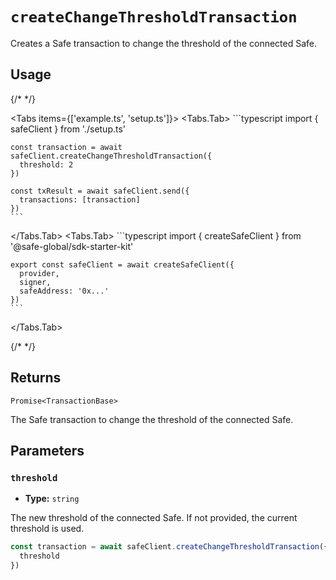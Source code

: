 
# `createChangeThresholdTransaction`

Creates a Safe transaction to change the threshold of the connected Safe.

## Usage

{/* <!-- vale off --> */}

<Tabs items={['example.ts', 'setup.ts']}>
  <Tabs.Tab>
    ```typescript
    import { safeClient } from './setup.ts'

    const transaction = await safeClient.createChangeThresholdTransaction({
      threshold: 2
    })

    const txResult = await safeClient.send({
      transactions: [transaction]
    })
    ```
  </Tabs.Tab>
  <Tabs.Tab>
    ```typescript
    import { createSafeClient } from '@safe-global/sdk-starter-kit'
    
    export const safeClient = await createSafeClient({
      provider,
      signer,
      safeAddress: '0x...'
    })
    ```
  </Tabs.Tab>
</Tabs>

{/* <!-- vale on --> */}

## Returns

`Promise<TransactionBase>`

The Safe transaction to change the threshold of the connected Safe.

## Parameters

### `threshold`

- **Type:** `string`

The new threshold of the connected Safe. If not provided, the current threshold is used.

```typescript focus=2
const transaction = await safeClient.createChangeThresholdTransaction({
  threshold
})
```

